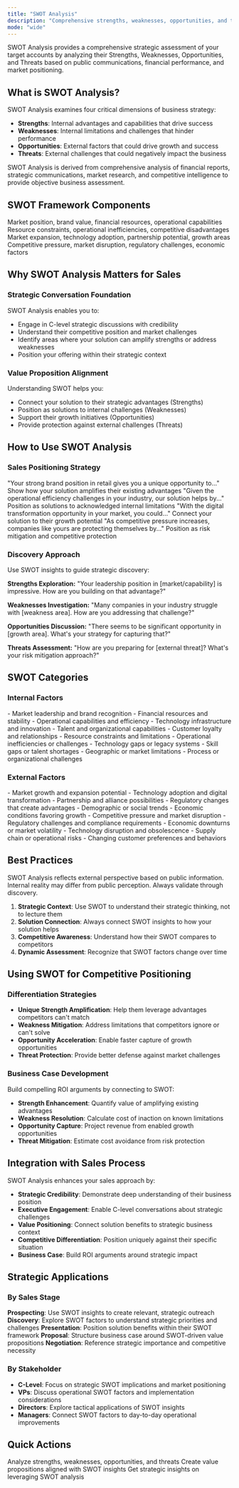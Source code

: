```yaml
---
title: "SWOT Analysis"
description: "Comprehensive strengths, weaknesses, opportunities, and threats assessment"
mode: "wide"
---
```


SWOT Analysis provides a comprehensive strategic assessment of your target accounts by analyzing their Strengths, Weaknesses, Opportunities, and Threats based on public communications, financial performance, and market positioning.

## What is SWOT Analysis?

SWOT Analysis examines four critical dimensions of business strategy:

- **Strengths**: Internal advantages and capabilities that drive success
- **Weaknesses**: Internal limitations and challenges that hinder performance
- **Opportunities**: External factors that could drive growth and success
- **Threats**: External challenges that could negatively impact the business

<Info>
  SWOT Analysis is derived from comprehensive analysis of financial reports, strategic communications, market research, and competitive intelligence to provide objective business assessment.
</Info>

## SWOT Framework Components

<CardGroup cols={2}>
  <Card title="Strengths" icon="trophy">
    Market position, brand value, financial resources, operational capabilities
  </Card>
  <Card title="Weaknesses" icon="triangle-exclamation">
    Resource constraints, operational inefficiencies, competitive disadvantages
  </Card>
  <Card title="Opportunities" icon="seedling">
    Market expansion, technology adoption, partnership potential, growth areas
  </Card>
  <Card title="Threats" icon="skull">
    Competitive pressure, market disruption, regulatory challenges, economic factors
  </Card>
</CardGroup>

## Why SWOT Analysis Matters for Sales

### **Strategic Conversation Foundation**

SWOT Analysis enables you to:

- Engage in C-level strategic discussions with credibility
- Understand their competitive position and market challenges
- Identify areas where your solution can amplify strengths or address weaknesses
- Position your offering within their strategic context

### **Value Proposition Alignment**

Understanding SWOT helps you:

- Connect your solution to their strategic advantages (Strengths)
- Position as solutions to internal challenges (Weaknesses)
- Support their growth initiatives (Opportunities)
- Provide protection against external challenges (Threats)

## How to Use SWOT Analysis

### **Sales Positioning Strategy**

<Tabs>
  <Tab title="Leverage Strengths">
    "Your strong brand position in retail gives you a unique opportunity to..."
    Show how your solution amplifies their existing advantages
  </Tab>
  <Tab title="Address Weaknesses">
    "Given the operational efficiency challenges in your industry, our solution helps by..."
    Position as solutions to acknowledged internal limitations
  </Tab>
  <Tab title="Capture Opportunities">
    "With the digital transformation opportunity in your market, you could..."
    Connect your solution to their growth potential
  </Tab>
  <Tab title="Mitigate Threats">
    "As competitive pressure increases, companies like yours are protecting themselves by..."
    Position as risk mitigation and competitive protection
  </Tab>
</Tabs>

### **Discovery Approach**

Use SWOT insights to guide strategic discovery:

**Strengths Exploration:**
"Your leadership position in [market/capability] is impressive. How are you building on that advantage?"

**Weaknesses Investigation:**
"Many companies in your industry struggle with [weakness area]. How are you addressing that challenge?"

**Opportunities Discussion:**
"There seems to be significant opportunity in [growth area]. What's your strategy for capturing that?"

**Threats Assessment:**
"How are you preparing for [external threat]? What's your risk mitigation approach?"

## SWOT Categories

### **Internal Factors**

<AccordionGroup>
  <Accordion title="Strengths">
    - Market leadership and brand recognition
    - Financial resources and stability
    - Operational capabilities and efficiency
    - Technology infrastructure and innovation
    - Talent and organizational capabilities
    - Customer loyalty and relationships
  </Accordion>
  <Accordion title="Weaknesses">
    - Resource constraints and limitations
    - Operational inefficiencies or challenges
    - Technology gaps or legacy systems
    - Skill gaps or talent shortages
    - Geographic or market limitations
    - Process or organizational challenges
  </Accordion>
</AccordionGroup>

### **External Factors**

<AccordionGroup>
  <Accordion title="Opportunities">
    - Market growth and expansion potential
    - Technology adoption and digital transformation
    - Partnership and alliance possibilities
    - Regulatory changes that create advantages
    - Demographic or social trends
    - Economic conditions favoring growth
  </Accordion>
  <Accordion title="Threats">
    - Competitive pressure and market disruption
    - Regulatory challenges and compliance requirements
    - Economic downturns or market volatility
    - Technology disruption and obsolescence
    - Supply chain or operational risks
    - Changing customer preferences and behaviors
  </Accordion>
</AccordionGroup>

## Best Practices

<Warning>
  SWOT Analysis reflects external perspective based on public information. Internal reality may differ from public perception. Always validate through discovery.
</Warning>

1. **Strategic Context**: Use SWOT to understand their strategic thinking, not to lecture them
2. **Solution Connection**: Always connect SWOT insights to how your solution helps
3. **Competitive Awareness**: Understand how their SWOT compares to competitors
4. **Dynamic Assessment**: Recognize that SWOT factors change over time

## Using SWOT for Competitive Positioning

### **Differentiation Strategies**

- **Unique Strength Amplification**: Help them leverage advantages competitors can't match
- **Weakness Mitigation**: Address limitations that competitors ignore or can't solve
- **Opportunity Acceleration**: Enable faster capture of growth opportunities
- **Threat Protection**: Provide better defense against market challenges

### **Business Case Development**

Build compelling ROI arguments by connecting to SWOT:

- **Strength Enhancement**: Quantify value of amplifying existing advantages
- **Weakness Resolution**: Calculate cost of inaction on known limitations
- **Opportunity Capture**: Project revenue from enabled growth opportunities
- **Threat Mitigation**: Estimate cost avoidance from risk protection

## Integration with Sales Process

SWOT Analysis enhances your sales approach by:

- **Strategic Credibility**: Demonstrate deep understanding of their business position
- **Executive Engagement**: Enable C-level conversations about strategic challenges
- **Value Positioning**: Connect solution benefits to strategic business context
- **Competitive Differentiation**: Position uniquely against their specific situation
- **Business Case**: Build ROI arguments around strategic impact

## Strategic Applications

### **By Sales Stage**

**Prospecting**: Use SWOT insights to create relevant, strategic outreach
**Discovery**: Explore SWOT factors to understand strategic priorities and challenges
**Presentation**: Position solution benefits within their SWOT framework
**Proposal**: Structure business case around SWOT-driven value propositions
**Negotiation**: Reference strategic importance and competitive necessity

### **By Stakeholder**

- **C-Level**: Focus on strategic SWOT implications and market positioning
- **VPs**: Discuss operational SWOT factors and implementation considerations
- **Directors**: Explore tactical applications of SWOT insights
- **Managers**: Connect SWOT factors to day-to-day operational improvements

## Quick Actions

<CardGroup cols={3}>
  <Card title="Review Account SWOT" icon="compass">
    Analyze strengths, weaknesses, opportunities, and threats
  </Card>
  <Card title="Build Strategic Messaging" icon="comments">
    Create value propositions aligned with SWOT insights
  </Card>
  <Card title="Ask AI Assistant" icon="message" href="/account-intelligence/ai-assistant">
    Get strategic insights on leveraging SWOT analysis
  </Card>
</CardGroup>